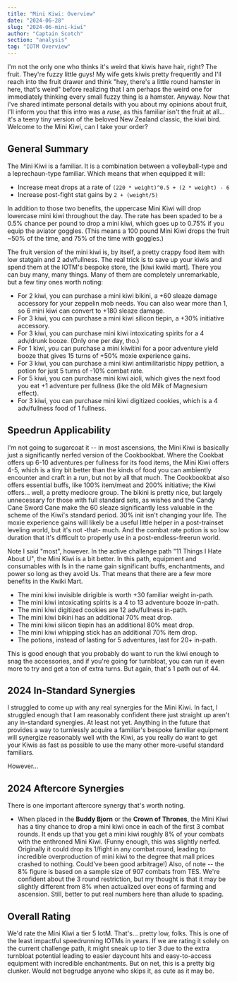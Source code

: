 ```yaml
---
title: "Mini Kiwi: Overview"
date: "2024-06-28"
slug: "2024-06-mini-kiwi"
author: "Captain Scotch"
section: "analysis"
tag: "IOTM Overview"
---
```

I'm not the only one who thinks it's weird that kiwis have hair, right? The fruit. They're fuzzy little guys! My wife gets kiwis pretty frequently and I'll reach into the fruit drawer and think "hey, there's a little round hamster in here, that's weird" before realizing that I am perhaps the weird one for immediately thinking every small fuzzy thing is a hamster. Anyway. Now that I've shared intimate personal details with you about my opinions about fruit, I'll inform you that this intro was a *ruse*, as this familiar isn't the fruit at all... it's a teeny tiny version of the beloved New Zealand classic, the kiwi bird. Welcome to the Mini Kiwi, can I take your order?

## General Summary

The Mini Kiwi is a familiar. It is a combination between a volleyball-type and a leprechaun-type familiar. Which means that when equipped it will:

- Increase meat drops at a rate of `(220 * weight)^0.5 + (2 * weight) - 6`
- Increase post-fight stat gains by `2 + (weight/5)`

In addition to those two benefits, the uppercase Mini Kiwi will drop lowercase mini kiwi throughout the day. The rate has been spaded to be a 0.5% chance per pound to drop a mini kiwi, which goes up to 0.75% if you equip the aviator goggles. (This means a 100 pound Mini Kiwi drops the fruit ~50% of the time, and 75% of the time with goggles.)

The fruit version of the mini kiwi is, by itself, a pretty crappy food item with low statgain and 2 adv/fullness. The real trick is to save up your kiwis and spend them at the IOTM's bespoke store, the \[kiwi kwiki mart\]. There you can buy many, many things. Many of them are completely unremarkable, but a few tiny ones worth noting:

- For 2 kiwi, you can purchase a mini kiwi bikini, a +60 sleaze damage accessory for your zeppelin mob needs. You can also wear more than 1, so 6 mini kiwi can convert to +180 sleaze damage.
- For 3 kiwi, you can purchase a mini kiwi silicon tiepin, a +30% initiative accessory.
- For 3 kiwi, you can purchase mini kiwi intoxicating spirits for a 4 adv/drunk booze. (Only one per day, tho.)
- For 1 kiwi, you can purchase a mini kiwitini for a poor adventure yield booze that gives 15 turns of +50% moxie experience gains.
- For 3 kiwi, you can purchase a mini kiwi antimilitaristic hippy petition, a potion for just 5 turns of -10% combat rate.
- For 5 kiwi, you can purchase mini kiwi aioli, which gives the next food you eat +1 adventure per fullness (like the old Milk of Magnesium effect).
- For 3 kiwi, you can purchase mini kiwi digitized cookies, which is a 4 adv/fullness food of 1 fullness.

## Speedrun Applicability

I'm not going to sugarcoat it -- in most ascensions, the Mini Kiwi is basically just a significantly nerfed version of the Cookbookbat. Where the Cookbat offers up 6-10 adventures per fullness for its food items, the Mini Kiwi offers 4-5, which is a tiny bit better than the kinds of food you can ambiently encounter and craft in a run, but not by all that much. The Cookbookbat also offers essential buffs, like 100% item/meat and 200% initiative; the Kiwi offers... well, a pretty mediocre group. The bikini is pretty nice, but largely unnecessary for those with full standard sets, as wishes and the Candy Cane Sword Cane make the 60 sleaze significantly less valuable in the scheme of the Kiwi's standard period. 30% init isn't changing your life. The moxie experience gains will likely be a useful little helper in a post-trainset leveling world, but it's not -that- much. And the combat rate potion is so low duration that it's difficult to properly use in a post-endless-freerun world.

Note I said "most", however. In the active challenge path "11 Things I Hate About U", the Mini Kiwi is a bit better. In this path, equipment and consumables with Is in the name gain significant buffs, enchantments, and power so long as they avoid Us. That means that there are a few more benefits in the Kwiki Mart.

- The mini kiwi invisible dirigible is worth +30 familiar weight in-path.
- The mini kiwi intoxicating spirits is a 4 to 13 adventure booze in-path.
- The mini kiwi digitized cookies are 12 adv/fullness in-path.
- The mini kiwi bikini has an additional 70% meat drop.
- The mini kiwi silicon tiepin has an additional 80% meat drop.
- The mini kiwi whipping stick has an additional 70% item drop.
- The potions, instead of lasting for 5 adventures, last for 20+ in-path.

This is good enough that you probably do want to run the kiwi enough to snag the accessories, and if you're going for turnbloat, you can run it even more to try and get a ton of extra turns. But again, that's 1 path out of 44. 

## 2024 In-Standard Synergies

I struggled to come up with any real synergies for the Mini Kiwi. In fact, I struggled enough that I am reasonably confident there just straight up aren't any in-standard synergies. At least not yet. Anything in the future that provides a way to turnlessly acquire a familiar's bespoke familiar equipment will synergize reasonably well with the Kiwi, as you really do want to get your Kiwis as fast as possible to use the many other more-useful standard familiars. 

However...

## 2024 Aftercore Synergies

There is one important aftercore synergy that's worth noting.

- When placed in the **Buddy Bjorn** or the **Crown of Thrones**, the Mini Kiwi has a tiny chance to drop a mini kiwi once in each of the first 3 combat rounds. It ends up that you get a mini kiwi roughly 8% of your combats with the enthroned Mini Kiwi. (Funny enough, this was slightly nerfed. Originally it could drop its 1/fight in any combat round, leading to incredible overproduction of mini kiwi to the degree that mall prices crashed to nothing. Could've been good arbitrage!) Also, of note -- the 8% figure is based on a sample size of 907 combats from TES. We're confident about the 3 round restriction, but my thought is that it may be slightly different from 8% when actualized over eons of farming and ascension. Still, better to put real numbers here than allude to spading.

## Overall Rating

We'd rate the Mini Kiwi a tier 5 IotM. That's... pretty low, folks. This is one of the least impactful speedrunning IOTMs in years. If we are rating it solely on the current challenge path, it might sneak up to tier 3 due to the extra turnbloat potential leading to easier daycount hits and easy-to-access equipment with incredible enchantments. But on net, this is a pretty big clunker. Would not begrudge anyone who skips it, as cute as it may be. 